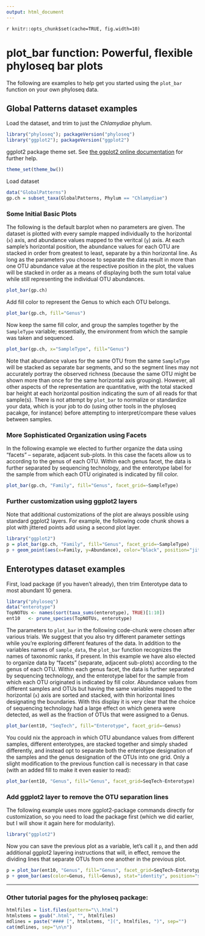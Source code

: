 ```yaml
---
output: html_document
---
```

`r knitr::opts_chunk$set(cache=TRUE, fig.width=10)`

plot_bar function: Powerful, flexible phyloseq bar plots
========================================================
The following are examples to help get you started using the `plot_bar` function on your own phyloseq data.

## Global Patterns dataset examples

Load the dataset, and trim to just the *Chlamydiae* phylum.

```r
library("phyloseq"); packageVersion("phyloseq")
library("ggplot2"); packageVersion("ggplot2")
```

ggplot2 package theme set. See [the ggplot2 online documentation](http://docs.ggplot2.org/current/) for further help.

```r
theme_set(theme_bw())
```

Load dataset
```r
data("GlobalPatterns")
gp.ch = subset_taxa(GlobalPatterns, Phylum == "Chlamydiae")
```

### Some Initial Basic Plots
The following is the default barplot when no parameters are given. The dataset is plotted with every sample mapped individually to the horizontal (`x`) axis, and abundance values mapped to the veritcal (`y`) axis. At each sample's horizontal position, the abundance values for each OTU are stacked in order from greatest to least, separate by a thin horizontal line. As long as the parameters you choose to separate the data result in more than one OTU abundance value at the respective position in the plot, the values will be stacked in order as a means of displaying both the sum total value while still representing the individual OTU abundances.

```r
plot_bar(gp.ch)
```

Add fill color to represent the Genus to which each OTU belongs.

```r
plot_bar(gp.ch, fill="Genus")
```

Now keep the same fill color, and group the samples together by the `SampleType` variable; essentially, the environment from which the sample was taken and sequenced. 
```r
plot_bar(gp.ch, x="SampleType", fill="Genus")
```
Note that abundance values for the same OTU from the same `SampleType` will be stacked as separate bar segments, and so the segment lines may not accurately portray the observed richness (because the same OTU might be shown more than once for the same horizontal axis grouping). However, all other aspects of the representation are quantitative, with the total stacked bar height at each horizontal position indicating the sum of all reads for that sample(s). There is not attempt by `plot_bar` to normalize or standardize your data, which is your job to do (using other tools in the phyloseq pacakge, for instance) before attempting to interpret/compare these values between samples.

### More Sophisticated Organization using Facets
In the following example we elected to further organize the data using "facets"  -- separate, adjacent sub-plots. In this case the facets allow us to according to the genus of each OTU. Within each genus facet, the data is further separated by sequencing technology, and the enterotype label for the sample from which each OTU originated is indicated by fill color.

```r
plot_bar(gp.ch, "Family", fill="Genus", facet_grid=~SampleType)
```


### Further customization using ggplot2 layers

Note that additional customizations of the plot are always possible using standard ggplot2 layers. For example, the following code chunk shows a plot with jittered points add using a second plot layer. 
```r
library("ggplot2")
p = plot_bar(gp.ch, "Family", fill="Genus", facet_grid=~SampleType)
p + geom_point(aes(x=Family, y=Abundance), color="black", position="jitter", size=3)
```



## Enterotypes dataset examples

First, load package (if you haven't already), then trim Enterotype data to most abundant 10 genera.

```r
library("phyloseq")
data("enterotype")
TopNOTUs <- names(sort(taxa_sums(enterotype), TRUE)[1:10])
ent10   <- prune_species(TopNOTUs, enterotype)
```

The parameters to `plot_bar` in the following code-chunk were chosen after various trials. We suggest that you also try different parameter settings while you're exploring different features of the data. In addition to the variables names of `sample_data`, the `plot_bar` function recognizes the names of taxonomic ranks, if present. In this example we have also elected to organize data by "facets" (separate, adjacent sub-plots) according to the genus of each OTU. Within each genus facet, the data is further separated by sequencing technology, and the enterotype label for the sample from which each OTU originated is indicated by fill color. Abundance values from different samples and OTUs but having the same variables mapped to the horizontal (`x`) axis are sorted and stacked, with thin horizontal lines designating the boundaries. With this display it is very clear that the choice of sequencing technology had a large effect on which genera were detected, as well as the fraction of OTUs that were assigned to a Genus.

```r
plot_bar(ent10, "SeqTech", fill="Enterotype", facet_grid=~Genus)
```

You could nix the approach in which OTU abundance values from different samples, different enterotypes, are stacked together and simply shaded differently, and instead opt to separate both the enterotype designation of the samples and the genus designation of the OTUs into one grid. Only a slight modification to the previous function call is necessary in that case (with an added fill to make it even easier to read):

```r
plot_bar(ent10, "Genus", fill="Genus", facet_grid=SeqTech~Enterotype)
```


### Add ggplot2 layer to remove the OTU separation lines

The following example uses more ggplot2-package commands directly for customization, so you need to load the package first (which we did earlier, but I will show it again here for modularity).

```r
library("ggplot2")
```

Now you can save the previous plot as a variable, let's call it `p`, and then add additional ggplot2 layering instructions that will, in effect, remove the dividing lines that separate OTUs from one another in the previous plot. 

```r
p = plot_bar(ent10, "Genus", fill="Genus", facet_grid=SeqTech~Enterotype)
p + geom_bar(aes(color=Genus, fill=Genus), stat="identity", position="stack")
```
			


---

### Other tutorial pages for the phyloseq package:

```r
htmlfiles = list.files(pattern="\\.html")
htmlstems = gsub(".html", "", htmlfiles)
mdlines = paste("#### [", htmlstems, "](", htmlfiles, ")", sep="")
cat(mdlines, sep="\n\n")
```

